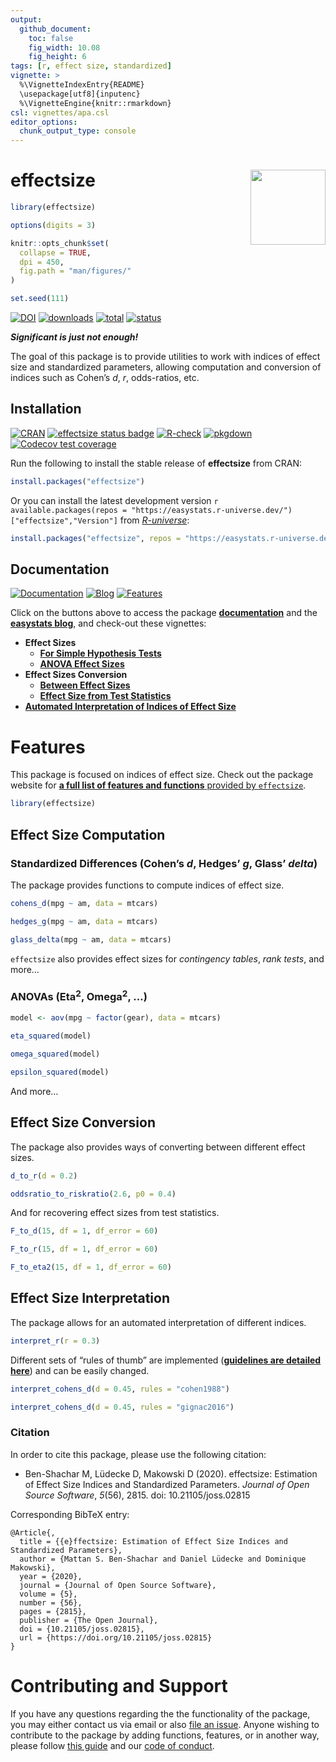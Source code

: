 ```yaml
---
output: 
  github_document:
    toc: false
    fig_width: 10.08
    fig_height: 6
tags: [r, effect size, standardized]
vignette: >
  %\VignetteIndexEntry{README}
  \usepackage[utf8]{inputenc}
  %\VignetteEngine{knitr::rmarkdown}
csl: vignettes/apa.csl
editor_options: 
  chunk_output_type: console
---
```


# effectsize <img src="man/figures/logo.png" align="right" width="120" />

```r
library(effectsize)

options(digits = 3)

knitr::opts_chunk$set(
  collapse = TRUE,
  dpi = 450,
  fig.path = "man/figures/"
)

set.seed(111)
```

[![DOI](https://joss.theoj.org/papers/10.21105/joss.02815/status.svg/)](https://doi.org/10.21105/joss.02815)
[![downloads](https://cranlogs.r-pkg.org/badges/effectsize)](https://cran.r-project.org/package=effectsize/)
[![total](https://cranlogs.r-pkg.org/badges/grand-total/effectsize)](https://cran.r-project.org/package=effectsize/)
[![status](https://tinyverse.netlify.com/badge/effectsize/)](https://CRAN.R-project.org/package=effectsize/)


***Significant is just not enough!***

The goal of this package is to provide utilities to work with indices of effect size and standardized parameters, allowing computation and conversion of indices such as Cohen's *d*, *r*, odds-ratios, etc.


## Installation

[![CRAN](https://www.r-pkg.org/badges/version/effectsize)](https://cran.r-project.org/package=effectsize/)
[![effectsize status badge](https://easystats.r-universe.dev/badges/effectsize/)](https://easystats.r-universe.dev/)
[![R-check](https://github.com/easystats/effectsize/workflows/R-check/badge.svg/)](https://github.com/easystats/effectsize/actions/)
[![pkgdown](https://github.com/easystats/effectsize/workflows/pkgdown/badge.svg/)](https://github.com/easystats/effectsize/actions/)
[![Codecov test coverage](https://codecov.io/gh/easystats/effectsize/branch/main/graph/badge.svg/)](https://app.codecov.io/gh/easystats/effectsize?branch=main/)

Run the following to install the stable release of **effectsize** from CRAN:

```r
install.packages("effectsize")
```

Or you can install the latest development version ``r available.packages(repos = "https://easystats.r-universe.dev/")["effectsize","Version"]`` from [*R-universe*](https://easystats.r-universe.dev):

```r
install.packages("effectsize", repos = "https://easystats.r-universe.dev/")
```

<!-- Or from *GitHub*: -->

<!-- ```{r, warning=FALSE, message=FALSE, eval=FALSE} -->
<!-- if (!require("remotes")) install.packages("remotes") -->
<!-- remotes::install_github("easystats/effectsize") -->
<!-- ``` -->

## Documentation

[![Documentation](https://img.shields.io/badge/documentation-effectsize-orange.svg?colorB=E91E63/)](https://easystats.github.io/effectsize/)
[![Blog](https://img.shields.io/badge/blog-easystats-orange.svg?colorB=FF9800/)](https://easystats.github.io/blog/posts/)
[![Features](https://img.shields.io/badge/features-effectsize-orange.svg?colorB=2196F3/)](https://easystats.github.io/effectsize/reference/index.html)

Click on the buttons above to access the package [**documentation**](https://easystats.github.io/effectsize/) and the [**easystats blog**](https://easystats.github.io/blog/posts/), and check-out these vignettes:

- **Effect Sizes**  
  - [**For Simple Hypothesis Tests**](https://easystats.github.io/effectsize/articles/simple_htests.html)  
  - [**ANOVA Effect Sizes**](https://easystats.github.io/effectsize/articles/anovaES.html)
- **Effect Sizes Conversion**    
  - [**Between Effect Sizes**](https://easystats.github.io/effectsize/articles/convert.html)
  - [**Effect Size from Test Statistics**](https://easystats.github.io/effectsize/articles/from_test_statistics.html)
- [**Automated Interpretation of Indices of Effect Size**](https://easystats.github.io/effectsize/articles/interpret.html)



# Features

This package is focused on indices of effect size. Check out the package website for [**a full list of features and functions** provided by `effectsize`](https://easystats.github.io/effectsize/reference/index.html).

```r
library(effectsize)
```

## Effect Size Computation

### Standardized Differences (Cohen's *d*, Hedges' *g*, Glass' *delta*)

The package provides functions to compute indices of effect size.

```r
cohens_d(mpg ~ am, data = mtcars)

hedges_g(mpg ~ am, data = mtcars)

glass_delta(mpg ~ am, data = mtcars)
```

`effectsize` also provides effect sizes for *contingency tables*, *rank tests*, and more...

### ANOVAs (Eta<sup>2</sup>, Omega<sup>2</sup>, ...)

```r
model <- aov(mpg ~ factor(gear), data = mtcars)

eta_squared(model)

omega_squared(model)

epsilon_squared(model)
```

And more...


<!-- ### Regression Models (Standardized Parameters) -->

<!-- Importantly, `effectsize` also provides [advanced methods](https://easystats.github.io/effectsize/articles/standardize_parameters.html) to compute standardized parameters for regression models. -->

<!-- ```{r beta, warning=FALSE, message=FALSE} -->
<!-- m <- lm(rating ~ complaints + privileges + advance, data = attitude) -->

<!-- standardize_parameters(m) -->
<!-- ``` -->

<!-- Also, models can be re-fit with standardized data: -->

<!-- ```{r std-model, warning=FALSE, message=FALSE} -->
<!-- standardize(m) -->
<!-- ``` -->

## Effect Size Conversion

The package also provides ways of converting between different effect sizes.

```r
d_to_r(d = 0.2)

oddsratio_to_riskratio(2.6, p0 = 0.4)
```

And for recovering effect sizes from test statistics.

```r
F_to_d(15, df = 1, df_error = 60)

F_to_r(15, df = 1, df_error = 60)

F_to_eta2(15, df = 1, df_error = 60)
```

## Effect Size Interpretation

The package allows for an automated interpretation of different indices. 

```r
interpret_r(r = 0.3)
```

Different sets of "rules of thumb" are implemented ([**guidelines are detailed here**](https://easystats.github.io/effectsize/articles/interpret.html)) and can be easily changed.


```r
interpret_cohens_d(d = 0.45, rules = "cohen1988")

interpret_cohens_d(d = 0.45, rules = "gignac2016")
```


### Citation

In order to cite this package, please use the following citation:

  * Ben-Shachar M, Lüdecke D, Makowski D (2020). effectsize: Estimation of Effect Size Indices and Standardized Parameters. _Journal of Open Source Software_, *5*(56), 2815. doi: 10.21105/joss.02815
  
Corresponding BibTeX entry:

```
@Article{,
  title = {{e}ffectsize: Estimation of Effect Size Indices and Standardized Parameters},
  author = {Mattan S. Ben-Shachar and Daniel Lüdecke and Dominique Makowski},
  year = {2020},
  journal = {Journal of Open Source Software},
  volume = {5},
  number = {56},
  pages = {2815},
  publisher = {The Open Journal},
  doi = {10.21105/joss.02815},
  url = {https://doi.org/10.21105/joss.02815}
}
```

# Contributing and Support

If you have any questions regarding the the functionality of the package, you may either contact us via email or also [file an issue](https://github.com/easystats/effectsize/issues/). Anyone wishing to contribute to the package by adding functions, features, or in another way, please follow [this guide](https://github.com/easystats/effectsize/blob/main/.github/CONTRIBUTING.md/) and our [code of conduct](https://github.com/easystats/effectsize/blob/main/.github/CODE_OF_CONDUCT.md/).
